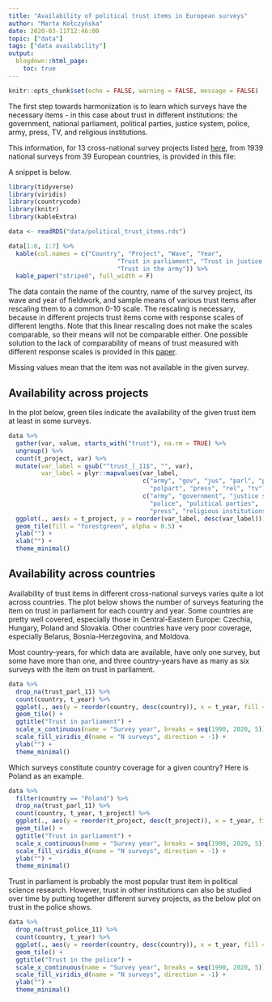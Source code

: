 ```yaml
---
title: "Availability of political trust items in European surveys"
author: "Marta Kołczyńska"
date: 2020-03-11T12:46:00
topic: ["data"]
tags: ["data availability"]
output: 
  blogdown::html_page:
    toc: true
---
```


```r
knitr::opts_chunk$set(echo = FALSE, warning = FALSE, message = FALSE)
```

The first step towards harmonization is to learn which surveys have the necessary items - in this case about trust in different institutions: the government, national parliament, political parties, justice system, police, army, press, TV, and religious institutions.

This information, for 13 cross-national survey projects listed [here](/data/), from 1939 national surveys from 39 European countries, is provided in this file:

A snippet is below. 


```r
library(tidyverse)
library(viridis)
library(countrycode)
library(knitr)
library(kableExtra)

data <- readRDS("data/political_trust_items.rds")
```



```r
data[1:6, 1:7] %>%
  kable(col.names = c("Country", "Project", "Wave", "Year",
                              "Trust in parliament", "Trust in justice system",
                              "Trust in the army")) %>%
  kable_paper("striped", full_width = F)
```


The data contain the name of the country, name of the survey project, its wave and year of fieldwork, and sample means of various trust items after rescaling them to a common 0-10 scale. The rescaling is necessary, because in different projects trust items come with response scales of different lengths. Note that this linear rescaling does not make the scales comparable, so their means will not be comparable either. One possible solution to the lack of comparability of means of trust measured with different response scales is provided in this [paper](https://osf.io/preprints/socarxiv/3v5g7/).

Missing values mean that the item was not available in the given survey. 

## Availability across projects

In the plot below, green tiles indicate the availability of the given trust item at least in some surveys. 

```r
data %>%
  gather(var, value, starts_with("trust"), na.rm = TRUE) %>%
  ungroup() %>%
  count(t_project, var) %>%
  mutate(var_label = gsub("^trust_|_11$", "", var),
         var_label = plyr::mapvalues(var_label,
                                     c("army", "gov", "jus", "parl", "police", 
                                       "polpart", "press", "rel", "tv"),
                                     c("army", "government", "justice system", "parliament",
                                       "police", "political parties",
                                       "press", "religious institutions", "TV"))) %>%
  ggplot(., aes(x = t_project, y = reorder(var_label, desc(var_label)))) +
  geom_tile(fill = "forestgreen", alpha = 0.5) +
  ylab("") +
  xlab("") +
  theme_minimal()
```

## Availability across countries

Availability of trust items in different cross-national surveys varies quite a lot across countries. The plot below shows the number of surveys featuring the item on trust in parliament for each country and year. Some countries are pretty well covered, especially those in Central-Eastern Europe: Czechia, Hungary, Poland and Slovakia. Other countries have very poor coverage, especially Belarus, Bosnia-Herzegovina, and Moldova.

Most country-years, for which data are available, have only one survey, but some have more than one, and three country-years have as many as six surveys with the item on trust in parliament.

```r
data %>%
  drop_na(trust_parl_11) %>%
  count(country, t_year) %>%
  ggplot(., aes(y = reorder(country, desc(country)), x = t_year, fill = factor(n))) +
  geom_tile() +
  ggtitle("Trust in parliament") +
  scale_x_continuous(name = "Survey year", breaks = seq(1990, 2020, 5)) +
  scale_fill_viridis_d(name = "N surveys", direction = -1) +
  ylab("") +
  theme_minimal()
```


Which surveys constitute country coverage for a given country? Here is Poland as an example. 

```r
data %>%
  filter(country == "Poland") %>%
  drop_na(trust_parl_11) %>%
  count(country, t_year, t_project) %>%
  ggplot(., aes(y = reorder(t_project, desc(t_project)), x = t_year, fill = factor(n))) +
  geom_tile() +
  ggtitle("Trust in parliament") +
  scale_x_continuous(name = "Survey year", breaks = seq(1990, 2020, 5)) +
  scale_fill_viridis_d(name = "N surveys", direction = -1) +
  ylab("") +
  theme_minimal()
```


Trust in parliament is probably the most popular trust item in political science research. However, trust in other institutions can also be studied over time by putting together different survey projects, as the below plot on trust in the police shows.

```r
data %>%
  drop_na(trust_police_11) %>%
  count(country, t_year) %>%
  ggplot(., aes(y = reorder(country, desc(country)), x = t_year, fill = factor(n))) +
  geom_tile() +
  ggtitle("Trust in the police") +
  scale_x_continuous(name = "Survey year", breaks = seq(1990, 2020, 5)) +
  scale_fill_viridis_d(name = "N surveys", direction = -1) +
  ylab("") +
  theme_minimal()
```

